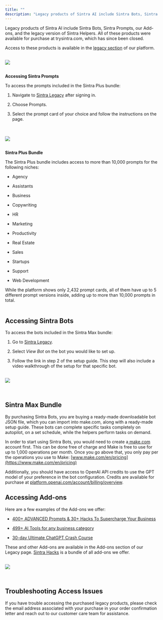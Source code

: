 ```yaml
---
title: ""
description: "Legacy products of Sintra AI include Sintra Bots, Sintra Prompts, our Add-ons, and the legacy version of Sintra Helpers. All of these products were available..."
---
```


Legacy products of Sintra AI include Sintra Bots, Sintra Prompts, our Add-ons, and the legacy version of Sintra Helpers. All of these products were available for purchase at trysintra.com, which has since been closed.

Access to these products is available in the [legacy section](https://app.sintra.ai/legacy) of our platform.  
​

![](https://downloads.intercomcdn.com/i/o/1129218834/172f364d7aedbc38306a3515/image.png?expires=1754573400&signature=a91d4eb5bb52634b5a7cc145a8a15ef35a474717245c8d0bdcd584113eeae992&req=dSElH8t%2FlYlcXfMW1HO4zbvuf%2BljEAQOOk2Vx2%2F88w2EIt7NfQN0psHcU2CW%0A%2Bk6%2B%0A)

##   
**Accessing Sintra Prompts**

To access the prompts included in the Sintra Plus bundle:

  1. Navigate to [Sintra Legacy](https://app.sintra.ai/legacy) after signing in.

  2. Choose Prompts.

  3. Select the prompt card of your choice and follow the instructions on the page.  
​  
​

![](https://downloads.intercomcdn.com/i/o/1129219898/1966e8d6a694ee2d0856daab/image.png?expires=1754573400&signature=7a5e04e2b38525f7ab27a3b9f755e5508cfc4fe39d1757989fc59f5694020b23&req=dSElH8t%2FlIlWUfMW1HO4zRt1TUptgdA%2BC3D8nIFuTgd0wwzv6vYaIEBzvrJs%0AkVcf%0A)




##   
**Sintra Plus Bundle**

The Sintra Plus bundle includes access to more than 10,000 prompts for the following niches:

  * Agency

  * Assistants

  * Business

  * Copywriting

  * HR

  * Marketing

  * Productivity

  * Real Estate

  * Sales

  * Startups

  * Support

  * Web Development




While the platform shows only 2,432 prompt cards, all of them have up to 5 different prompt versions inside, adding up to more than 10,000 prompts in total.  
​

## **Accessing Sintra Bots**

To access the bots included in the Sintra Max bundle:

  1. Go to [Sintra Legacy](https://app.sintra.ai/legacy).

  2. Select _View Bot_ on the bot you would like to set up.

  3. Follow the link in step 2 of the setup guide. This step will also include a video walkthrough of the setup for that specific bot.  
​

![](https://downloads.intercomcdn.com/i/o/1129221199/bb1d095ce10bbe59d11a9cc5/image.png?expires=1754573400&signature=6c5a60e8345d3560a9608a1495eff9baf03c1a3f960fc62e2a9f62f1cbb1b164&req=dSElH8t8nIBWUPMW1HO4zeaS%2Bt2nrYdfGW8eKgkhya8lPcnuYLOIWBc2KTkh%0AiO%2FO%0A)

  
​




## **Sintra Max Bundle**

By purchasing Sintra Bots, you are buying a ready-made downloadable bot JSON file, which you can import into make.com, along with a ready-made setup guide. These bots can complete specific tasks completely on autopilot, on a set schedule, while the helpers perform tasks on demand.

In order to start using Sintra Bots, you would need to create a[ make.com](http://make.com/) account first. This can be done free of charge and Make is free to use for up to 1,000 operations per month. Once you go above that, you only pay per the operations you use to Make: [www.make.com/en/pricing](https://www.make.com/en/pricing)

Additionally, you should have access to OpenAI API credits to use the GPT model of your preference in the bot configuration. Credits are available for purchase at [platform.openai.com/account/billing/overview](https://platform.openai.com/account/billing/overview).

## **Accessing Add-ons**

Here are a few examples of the Add-ons we offer:

  * [400+ ADVANCED Prompts & 30+ Hacks To Supercharge Your Business](https://trysintra.com/products/400-advanced-prompts-30-hacks-to-supercharge-your-business-upsell?_pos=2&_psq=400&_ss=e&_v=1.0)

  * [499+ AI Tools for any business category](https://trysintra.com/products/%F0%9F%92%8E-leverage-499-ai-tools-for-any-business-category-%F0%9B%A0%EF%B8%8F-upsell?_pos=1&_psq=499&_ss=e&_v=1.0)

  * [30-day Ultimate ChatGPT Crash Course](https://trysintra.com/products/crashcourse?_pos=3&_psq=30&_ss=e&_v=1.0)




These and other Add-ons are available in the Add-ons section of our Legacy page. [Sintra Hacks](https://trysintra.com/products/sintra-hacks?_pos=3&_psq=hacks&_ss=e&_v=1.0) is a bundle of all add-ons we offer.  
​

![](https://downloads.intercomcdn.com/i/o/1129222404/809cd5f0151bd9557a512e1e/image.png?expires=1754573400&signature=c78c6d017bd29a93eb1a95bb8c65085606eb99113138e08dd249b398bf5689ba&req=dSElH8t8n4VfXfMW1HO4zc5XYENS66TfgKfHtUlwnrCH6M%2BkMA25XsY5cJLx%0AF5a1%0A)

  
​

## **Troubleshooting Access Issues**

If you have trouble accessing the purchased legacy products, please check the email address associated with your purchase in your order confirmation letter and reach out to our customer care team for assistance.